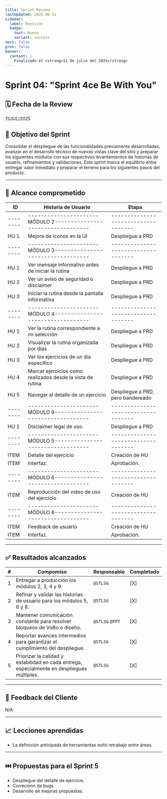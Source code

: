 ```yaml
---
title: Sprint Review
lastUpdated: 2025-06-11
sidebar:
  label: Revisión
  badge:
    text: Nuevo
    variant: success
next: false
prev: false
banner:
  content: |
    Finalizado el <strong>11 de julio del 2025</strong>
---
```


# Sprint 04: "Sprint 4ce Be With You"

## 🗓️ Fecha de la Review
11/JUL/2025

## 🎯 Objetivo del Sprint

Consolidar el despliegue de las funcionalidades previamente desarrolladas,
avanzar en el desarrollo técnico de nuevas vistas clave del sitio y preparar
los siguientes módulos con sus respectivos levantamientos de historias de usuario,
refinamientos y validaciones. Este sprint marca el equilibrio entre entregar valor
inmediato y preparar el terreno para los siguientes pasos del producto.

---

## 📌 Alcance comprometido

| ID     | Historia de Usuario                                            | Etapa                             |
|--------|----------------------------------------------------------------|-----------------------------------|
|--------|----------------------MÓDULO 2----------------------------------|-----------------------------------|
| HU 1   | Mejora de íconos en la UI                                      | Despliegue a PRD                  |
|--------|----------------------MÓDULO 3----------------------------------|-----------------------------------|
| HU 1   | Ver mensaje informativo antes de iniciar la rutina             | Despliegue a PRD                  |
| HU 2   | Ver un aviso de seguridad o disclaimer                         | Despliegue a PRD                  |
| HU 3   | Iniciar la rutina desde la pantalla informativa                | Despliegue a PRD                  |
|--------|----------------------MÓDULO 4----------------------------------|-----------------------------------|
| HU 1   | Ver la rutina correspondiente a mi selección                   | Despliegue a PRD                  |
| HU 2   | Visualizar la rutina organizada por días                       | Despliegue a PRD                  |
| HU 3   | Ver los ejercicios de un día específico                        | Despliegue a PRD                  |
| HU 4   | Marcar ejercicios como realizados desde la vista de rutina     | Despliegue a PRD                  |
| HU 5   | Navegar al detalle de un ejercicio                             | Despliegue a PRD, pero bandereado |
|--------|----------------------MÓDULO 9----------------------------------|-----------------------------------|
| HU 1   | Disclaimer legal de uso.                                       | Despliegue a PRD                  |
|--------|----------------------MÓDULO 5----------------------------------|-----------------------------------|
| ITEM   | Detalle del ejercicio                                          | Creación de HU                    |
| ITEM   | Interfaz.                                                      | Aprobación.                       |
|--------|----------------------MÓDULO 6----------------------------------|-----------------------------------|
| ITEM   | Reproducción del video de uso del ejercicio                    | Creación de HU                    |
|--------|----------------------MÓDULO 8----------------------------------|-----------------------------------|
| ITEM   | Feedback de usuario                                            | Creación de HU                    |
| ITEM   | Interfaz.                                                      | Aprobación.                       |

---

## ✅ Resultados alcanzados

| # | Compomiso                                                                                           | Responsable     | Completado |
| - |-----------------------------------------------------------------------------------------------------|-----------------|------------|
| 1 | Entregar a producción los módulos 2, 3, 4 y 9.                                                      | `@STLSG`        | [X]        |
| 2 | Refinar y validar las historias de usuario para los módulos 5, 6 y 8.                               | `@STLSG`        | [X]        |
| 3 | Mantener comunicación constante para resolver bloqueos de VoBo o diseño.                            | `@STLSG` `@FPT` | [X]        |
| 4 | Reportar avances intermedios para garantizar el cumplimiento del despliegue.                        | `@STLSG`        | [X]        |
| 5 | Priorizar la calidad y estabilidad en cada entrega, especialmente en despliegues múltiples.         | `@STLSG`        | [X]        |

---

## 📣 Feedback del Cliente

N/A

---

## 📈 Lecciones aprendidas

- La definición anticipada de herramientas evitó retrabajo entre áreas.

---

## ⏭️ Propuestas para el Sprint 5

- Despliegue del detalle de ejercicio.
- Correciónn de bugs.
- Desarrollo de mejoras propuestas.


